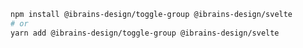 ```bash
npm install @ibrains-design/toggle-group @ibrains-design/svelte
# or
yarn add @ibrains-design/toggle-group @ibrains-design/svelte
```
